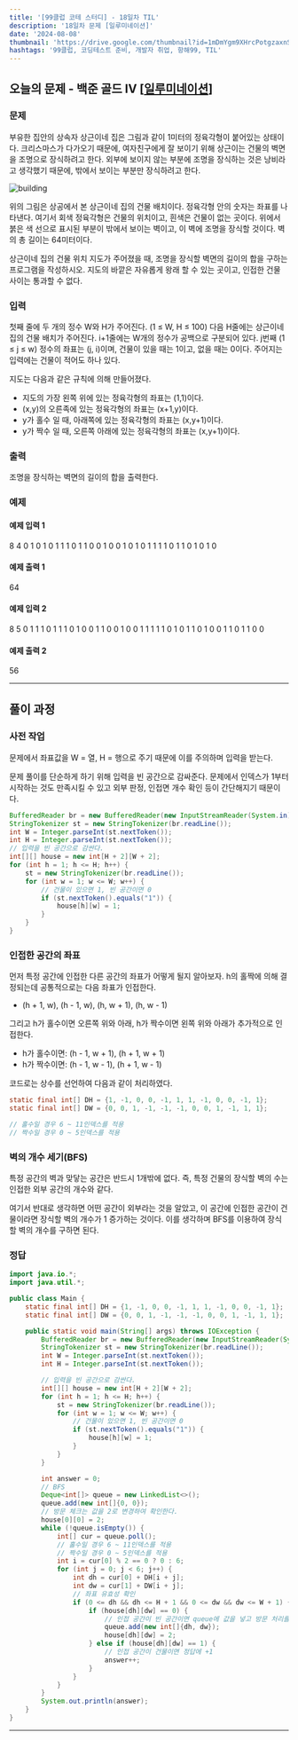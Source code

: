 ```yaml
---
title: '[99클럽 코테 스터디] - 18일차 TIL'
description: '18일차 문제 [일루미네이션]'
date: '2024-08-08'
thumbnail: 'https://drive.google.com/thumbnail?id=1mDmYgm9XHrcPotgzaxnSPRSrteq3nNHv&sz=w1000'
hashtags: '99클럽, 코딩테스트 준비, 개발자 취업, 항해99, TIL'
---
```


## 오늘의 문제 - 백준 골드 IV [<a href="https://www.acmicpc.net/problem/5547" target="_blank" className="a-mdx">일루미네이션</a>]

### 문제

부유한 집안의 상속자 상근이네 집은 그림과 같이 1미터의 정육각형이 붙어있는 상태이다. 크리스마스가 다가오기 때문에, 여자친구에게 잘 보이기 위해 상근이는 건물의 벽면을 조명으로 장식하려고 한다. 외부에 보이지 않는 부분에 조명을 장식하는 것은 낭비라고 생각했기 때문에, 밖에서 보이는 부분만 장식하려고 한다.

![building](https://drive.google.com/thumbnail?id=1iCNMvMR4SIsFDS5KEXWMZ2E0H9__lDeY&sz=w1000)

위의 그림은 상공에서 본 상근이네 집의 건물 배치이다. 정육각형 안의 숫자는 좌표를 나타낸다. 여기서 회색 정육각형은 건물의 위치이고, 흰색은 건물이 없는 곳이다. 위에서 붉은 색 선으로 표시된 부분이 밖에서 보이는 벽이고, 이 벽에 조명을 장식할 것이다. 벽의 총 길이는 64미터이다.

상근이네 집의 건물 위치 지도가 주어졌을 때, 조명을 장식할 벽면의 길이의 합을 구하는 프로그램을 작성하시오. 지도의 바깥은 자유롭게 왕래 할 수 있는 곳이고, 인접한 건물 사이는 통과할 수 없다.

### 입력

첫째 줄에 두 개의 정수 W와 H가 주어진다. (1 ≤ W, H ≤ 100) 다음 H줄에는 상근이네 집의 건물 배치가 주어진다. i+1줄에는 W개의 정수가 공백으로 구분되어 있다. j번째 (1 ≤ j ≤ w) 정수의 좌표는 (j, i)이며, 건물이 있을 때는 1이고, 없을 때는 0이다. 주어지는 입력에는 건물이 적어도 하나 있다.

지도는 다음과 같은 규칙에 의해 만들어졌다.

- 지도의 가장 왼쪽 위에 있는 정육각형의 좌표는 (1,1)이다.
- (x,y)의 오른족에 있는 정육각형의 좌표는 (x+1,y)이다.
- y가 홀수 일 때, 아래쪽에 있는 정육각형의 좌표는 (x,y+1)이다.
- y가 짝수 일 때, 오른쪽 아래에 있는 정육각형의 좌표는 (x,y+1)이다.

### 출력

조명을 장식하는 벽면의 길이의 합을 출력한다.


### 예제

#### 예제 입력 1

8 4
0 1 0 1 0 1 1 1
0 1 1 0 0 1 0 0
1 0 1 0 1 1 1 1
0 1 1 0 1 0 1 0

#### 예제 출력 1

64

#### 예제 입력 2

8 5
0 1 1 1 0 1 1 1
0 1 0 0 1 1 0 0
1 0 0 1 1 1 1 1
0 1 0 1 1 0 1 0
0 1 1 0 1 1 0 0

#### 예제 출력 2

56

---

## 풀이 과정

### 사전 작업

문제에서 좌표값을 W = 열, H = 행으로 주기 때문에 이를 주의하며 입력을 받는다.

문제 풀이를 단순하게 하기 위해 입력을 빈 공간으로 감싸준다. 문제에서 인덱스가 1부터 시작하는 것도 만족시킬 수 있고 외부 판정, 인접면 개수 확인 등이 간단해지기 때문이다.

```java
BufferedReader br = new BufferedReader(new InputStreamReader(System.in));
StringTokenizer st = new StringTokenizer(br.readLine());
int W = Integer.parseInt(st.nextToken());
int H = Integer.parseInt(st.nextToken());
// 입력을 빈 공간으로 감싼다.
int[][] house = new int[H + 2][W + 2];
for (int h = 1; h <= H; h++) {
    st = new StringTokenizer(br.readLine());
    for (int w = 1; w <= W; w++) {
        // 건물이 있으면 1, 빈 공간이면 0
        if (st.nextToken().equals("1")) {
            house[h][w] = 1;
        }
    }
}
```

### 인접한 공간의 좌표

먼저 특정 공간에 인접한 다른 공간의 좌표가 어떻게 될지 알아보자. h의 홀짝에 의해 결정되는데 공통적으로는 다음 좌표가 인접한다.

- (h + 1, w), (h - 1, w), (h, w + 1), (h, w - 1)

그리고 h가 홀수이면 오른쪽 위와 아래, h가 짝수이면 왼쪽 위와 아래가 추가적으로 인접한다.

- h가 홀수이면: (h - 1, w + 1), (h + 1, w + 1)
- h가 짝수이면: (h - 1, w - 1), (h + 1, w - 1)

코드로는 상수를 선언하여 다음과 같이 처리하였다.

```java
static final int[] DH = {1, -1, 0, 0, -1, 1, 1, -1, 0, 0, -1, 1};
static final int[] DW = {0, 0, 1, -1, -1, -1, 0, 0, 1, -1, 1, 1};

// 홀수일 경우 6 ~ 11인덱스를 적용
// 짝수일 경우 0 ~ 5인덱스를 적용
```

### 벽의 개수 세기(BFS)

특정 공간의 벽과 맞닿는 공간은 반드시 1개밖에 없다. 즉, 특정 건물의 장식할 벽의 수는 인접한 외부 공간의 개수와 같다.

여기서 반대로 생각하면 어떤 공간이 외부라는 것을 알았고, 이 공간에 인접한 공간이 건물이라면 장식할 벽의 개수가 1 증가하는 것이다. 이를 생각하며 BFS를 이용하여 장식할 벽의 개수를 구하면 된다.

### 정답

```java
import java.io.*;
import java.util.*;

public class Main {
    static final int[] DH = {1, -1, 0, 0, -1, 1, 1, -1, 0, 0, -1, 1};
    static final int[] DW = {0, 0, 1, -1, -1, -1, 0, 0, 1, -1, 1, 1};

    public static void main(String[] args) throws IOException {
        BufferedReader br = new BufferedReader(new InputStreamReader(System.in));
        StringTokenizer st = new StringTokenizer(br.readLine());
        int W = Integer.parseInt(st.nextToken());
        int H = Integer.parseInt(st.nextToken());

        // 입력을 빈 공간으로 감싼다.
        int[][] house = new int[H + 2][W + 2];
        for (int h = 1; h <= H; h++) {
            st = new StringTokenizer(br.readLine());
            for (int w = 1; w <= W; w++) {
                // 건물이 있으면 1, 빈 공간이면 0
                if (st.nextToken().equals("1")) {
                    house[h][w] = 1;
                }
            }
        }

        int answer = 0;
        // BFS
        Deque<int[]> queue = new LinkedList<>();
        queue.add(new int[]{0, 0});
        // 방문 체크는 값을 2로 변경하여 확인한다.
        house[0][0] = 2;
        while (!queue.isEmpty()) {
            int[] cur = queue.poll();
            // 홀수일 경우 6 ~ 11인덱스를 적용
            // 짝수일 경우 0 ~ 5인덱스를 적용
            int i = cur[0] % 2 == 0 ? 0 : 6;
            for (int j = 0; j < 6; j++) {
                int dh = cur[0] + DH[i + j];
                int dw = cur[1] + DW[i + j];
                // 좌표 유효성 확인
                if (0 <= dh && dh <= H + 1 && 0 <= dw && dw <= W + 1) {
                    if (house[dh][dw] == 0) {
                        // 인접 공간이 빈 공간이면 queue에 값을 넣고 방문 처리를 한다.
                        queue.add(new int[]{dh, dw});
                        house[dh][dw] = 2;
                    } else if (house[dh][dw] == 1) {
                        // 인접 공간이 건물이면 정답에 +1
                        answer++;
                    }
                }
            }
        }
        System.out.println(answer);
    }
}
```

---